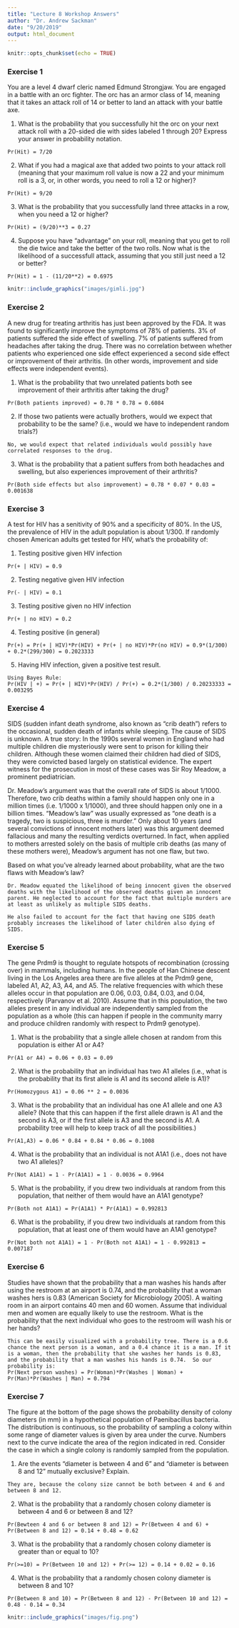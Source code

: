 ```yaml
---
title: "Lecture 8 Workshop Answers"
author: "Dr. Andrew Sackman"
date: "9/20/2019"
output: html_document
---
```


```r
knitr::opts_chunk$set(echo = TRUE)
```

### Exercise 1

You are a level 4 dwarf cleric named Edmund Strongjaw. You are engaged in a battle with an orc fighter. The orc has an armor class of 14, meaning that it takes an attack roll of 14 or better to land an attack with your battle axe. 


1) What is the probability that you successfully hit the orc on your next attack roll with a 20-sided die with sides labeled 1 through 20? Express your answer in probability notation.\

```
Pr(Hit) = 7/20
```

2) What if you had a magical axe that added two points to your attack roll (meaning that your maximum roll value is now a 22 and your minimum roll is a 3, or, in other words, you need to roll a 12 or higher)?

```    
Pr(Hit) = 9/20
```

3) What is the probability that you successfully land three attacks in a row, when you need a 12 or higher?

```
Pr(Hit) = (9/20)**3 = 0.27
```

4) Suppose you have "advantage" on your roll, meaning that you get to roll the die twice and take the better of the two rolls. Now what is the likelihood of a successfull attack, assuming that you still just need a 12 or better?

```
Pr(Hit) = 1 - (11/20**2) = 0.6975
```

```r
knitr::include_graphics("images/gimli.jpg")
```

### Exercise 2

A new drug for treating arthritis has just been approved by the FDA. It was found to significantly improve the symptoms of 78% of patients. 3% of patients suffered the side effect of swelling. 7% of patients suffered from headaches after taking the drug. There was no correlation between whether patients who experienced one side effect experienced a second side effect or improvement of their arthritis. (In other words, improvement and side effects were independent events).

1) What is the probability that two unrelated patients both see improvement of their arthritis after taking the drug?

```
Pr(Both patients improved) = 0.78 * 0.78 = 0.6084
```

2) If those two patients were actually brothers, would we expect that probability to be the same? (i.e., would we have to independent random trials?)\

```
No, we would expect that related individuals would possibly have correlated responses to the drug.
```

3) What is the probability that a patient suffers from both headaches and swelling, but also experiences improvement of their arthritis?

```
Pr(Both side effects but also improvement) = 0.78 * 0.07 * 0.03 = 0.001638
```



### Exercise 3

A test for HIV has a senitivity of 90% and a specificity of 80%. In the US, the prevalence of HIV in the adult population is about 1/300.  If randomly chosen American adults get tested for HIV, what’s the probability of:

1)  Testing positive given HIV infection

```
Pr(+ | HIV) = 0.9
```

2)  Testing negative given HIV infection

```
Pr(- | HIV) = 0.1
```

3)  Testing positive given no HIV infection
```
Pr(+ | no HIV) = 0.2
```

4)  Testing positive (in general)

```
Pr(+) = Pr(+ | HIV)*Pr(HIV) + Pr(+ | no HIV)*Pr(no HIV) = 0.9*(1/300) + 0.2*(299/300) = 0.2023333
```

5)  Having HIV infection, given a positive test result.

```
Using Bayes Rule:
Pr(HIV | +) = Pr(+ | HIV)*Pr(HIV) / Pr(+) = 0.2*(1/300) / 0.20233333 = 0.003295
```



### Exercise 4

SIDS (sudden infant death syndrome, also known as “crib death”) refers to the occasional, sudden death of infants while sleeping.  The cause of SIDS is unknown.  A true story: In the 1990s several women in England who had multiple children die mysteriously were sent to prison for killing their children.  Although these women claimed their children had died of SIDS, they were convicted based largely on statistical evidence.  The expert witness for the prosecution in most of these cases was Sir Roy Meadow, a prominent pediatrician.  

Dr. Meadow's argument was that the overall rate of SIDS is about 1/1000.  Therefore, two crib deaths within a family should happen only one in a million times (i.e. 1/1000 x 1/1000), and three should happen only one in a billion times.  “Meadow's law” was usually expressed as “one death is a tragedy, two is suspicious, three is murder.”  Only about 10 years (and several convictions of innocent mothers later) was this argument deemed fallacious and many the resulting verdicts overturned.  In fact, when applied to mothers arrested solely on the basis of multiple crib deaths (as many of these mothers were), Meadow's argument has not one flaw, but two.  

Based on what you’ve already learned about probability, what are the two flaws with Meadow's law?  

```
Dr. Meadow equated the likelihood of being innocent given the observed deaths with the likelihood of the observed deaths given an innocent parent. He neglected to account for the fact that multiple murders are at least as unlikely as multiple SIDS deaths.

He also failed to account for the fact that having one SIDS death probably increases the likelihood of later children also dying of SIDS.
```

### Exercise 5

The gene Prdm9 is thought to regulate hotspots of recombination (crossing over) in mammals, including humans. In the people of Han Chinese descent living in the Los Angeles area there are five alleles at the Prdm9 gene, labeled A1, A2, A3, A4, and A5. The relative frequencies with which these alleles occur in that population are 0.06, 0.03, 0.84, 0.03, and 0.04, respectively (Parvanov et al. 2010). Assume that in this population, the two alleles present in any individual are independently sampled from the population as a whole (this can happen if people in the community marry and produce children randomly with respect to Prdm9 genotype).

1) What is the probability that a single allele chosen at random from this population is either A1 or A4?

```
Pr(A1 or A4) = 0.06 + 0.03 = 0.09
```

2) What is the probability that an individual has two A1 alleles (i.e., what is the probability that its first allele is A1 and its second allele is A1)?

```
Pr(Homozygous A1) = 0.06 ** 2 = 0.0036
```

3) What is the probability that an individual has one A1 allele and one A3 allele? (Note that this can happen if the first allele drawn is A1 and the second is A3, or if the first allele is A3 and the second is A1. A probability tree will help to keep track of all the possibilities.)

```
Pr(A1,A3) = 0.06 * 0.84 + 0.84 * 0.06 = 0.1008
```

4) What is the probability that an individual is not A1A1 (i.e., does not have two A1 alleles)?

```
Pr(Not A1A1) = 1 - Pr(A1A1) = 1 - 0.0036 = 0.9964
```

5) What is the probability, if you drew two individuals at random from this population, that neither of them would have an A1A1 genotype?

```
Pr(Both not A1A1) = Pr(A1A1) * Pr(A1A1) = 0.992813
```

6) What is the probability, if you drew two individuals at random from this population, that at least one of them would have an A1A1 genotype?

```
Pr(Not both not A1A1) = 1 - Pr(Both not A1A1) = 1 - 0.992813 = 0.007187
```

### Exercise 6

Studies have shown that the probability that a man washes his hands after using the restroom at an airport is 0.74, and the probability that a woman washes hers is 0.83 (American Society for Microbiology 2005). A waiting room in an airport contains 40 men and 60 women. Assume that individual men and women are equally likely to use the restroom. What is the probability that the next individual who goes to the restroom will wash his or her hands?

```
This can be easily visualized with a probability tree. There is a 0.6 chance the next person is a woman, and a 0.4 chance it is a man. If it is a woman, then the probability that she washes her hands is 0.83, and the probability that a man washes his hands is 0.74.  So our probability is:
Pr(Next person washes) = Pr(Woman)*Pr(Washes | Woman) + Pr(Man)*Pr(Washes | Man) = 0.794
```


### Exercise 7

The figure at the bottom of the page shows the probability density of colony diameters (in mm) in a hypothetical population of Paenibacillus bacteria. The distribution is continuous, so the probability of sampling a colony within some range of diameter values is given by area under the curve. Numbers next to the curve indicate the area of the region indicated in red. Consider the case in which a single colony is randomly sampled from the population.

1) Are the events “diameter is between 4 and 6” and “diameter is between 8 and 12” mutually exclusive? Explain.

```
They are, because the colony size cannot be both between 4 and 6 and between 8 and 12.
```

2) What is the probability that a randomly chosen colony diameter is between 4 and 6 or between 8 and 12?

```
Pr(Bewteen 4 and 6 or between 8 and 12) = Pr(Between 4 and 6) + Pr(Between 8 and 12) = 0.14 + 0.48 = 0.62
```

3) What is the probability that a randomly chosen colony diameter is greater than or equal to 10?

```
Pr(>=10) = Pr(Between 10 and 12) + Pr(>= 12) = 0.14 + 0.02 = 0.16
```

4) What is the probability that a randomly chosen colony diameter is between 8 and 10?

```
Pr(Between 8 and 10) = Pr(Between 8 and 12) - Pr(Between 10 and 12) = 0.48 - 0.14 = 0.34
```


```r
knitr::include_graphics("images/fig.png")
```

